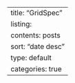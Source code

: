 ---
title: "GridSpec"
listing:
  contents: posts
  sort: "date desc"
  type: default
  categories: true
---